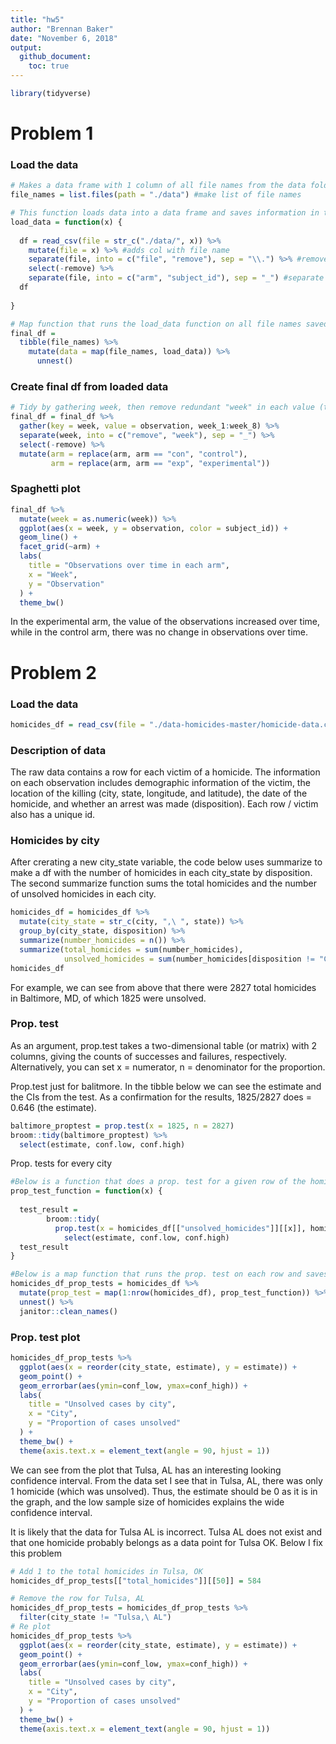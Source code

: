 ```yaml
---
title: "hw5"
author: "Brennan Baker"
date: "November 6, 2018"
output:
  github_document:
    toc: true
---
```


```r
library(tidyverse)
```

# Problem 1

### Load the data

```r
# Makes a data frame with 1 column of all file names from the data folder.
file_names = list.files(path = "./data") #make list of file names

# This function loads data into a data frame and saves information in the name of the file as two columns in the data frame, arm and subject_id.
load_data = function(x) {
  
  df = read_csv(file = str_c("./data/", x)) %>% 
    mutate(file = x) %>% #adds col with file name
    separate(file, into = c("file", "remove"), sep = "\\.") %>% #removes .csv from file col
    select(-remove) %>% 
    separate(file, into = c("arm", "subject_id"), sep = "_") #separate file col into arm and id
  df
  
}

# Map function that runs the load_data function on all file names saved in the file_names df, and daves the output as a list column in a new df called final_df. Then I unnest.
final_df = 
  tibble(file_names) %>% 
    mutate(data = map(file_names, load_data)) %>% 
      unnest()

```

### Create final df from loaded data

```r
# Tidy by gathering week, then remove redundant "week" in each value (turn "week_1" into "1")
final_df = final_df %>% 
  gather(key = week, value = observation, week_1:week_8) %>% 
  separate(week, into = c("remove", "week"), sep = "_") %>%
  select(-remove) %>% 
  mutate(arm = replace(arm, arm == "con", "control"),
         arm = replace(arm, arm == "exp", "experimental"))
```

### Spaghetti plot

```r
final_df %>% 
  mutate(week = as.numeric(week)) %>% 
  ggplot(aes(x = week, y = observation, color = subject_id)) +
  geom_line() +
  facet_grid(~arm) +
  labs(
    title = "Observations over time in each arm",
    x = "Week",
    y = "Observation"
  ) + 
  theme_bw()
```

In the experimental arm, the value of the observations increased over time, while in the control arm, there was no change in observations over time. 

# Problem 2

### Load the data

```r
homicides_df = read_csv(file = "./data-homicides-master/homicide-data.csv")
```

### Description of data

The raw data contains a row for each victim of a homicide. The information on each observation includes demographic information of the victim, the location of the killing (city, state, longitude, and latitude), the date of the homicide, and whether an arrest was made (disposition). Each row / victim also has a unique id.

### Homicides by city

After crerating a new city_state variable, the code below uses summarize to make a df with the number of homicides in each city_state by disposition. The second summarize function sums the total homicides and the number of unsolved homicides in each city.
```r
homicides_df = homicides_df %>% 
  mutate(city_state = str_c(city, ",\ ", state)) %>% 
  group_by(city_state, disposition) %>% 
  summarize(number_homicides = n()) %>%
  summarize(total_homicides = sum(number_homicides),
            unsolved_homicides = sum(number_homicides[disposition != "Closed by arrest"]))
homicides_df

```

For example, we can see from above that there were 2827 total homicides in Baltimore, MD, of which 1825 were unsolved.

### Prop. test

As an argument, prop.test takes a two-dimensional table (or matrix) with 2 columns, giving the counts of successes and failures, respectively. Alternatively, you can set x = numerator, n = denominator for the proportion. 

Prop.test just for balitmore. In the tibble below we can see the estimate and the CIs from the test. As a confirmation for the results, 1825/2827 does = 0.646 (the estimate).
```r
baltimore_proptest = prop.test(x = 1825, n = 2827)
broom::tidy(baltimore_proptest) %>% 
  select(estimate, conf.low, conf.high)
```

Prop. tests for every city
```r
#Below is a function that does a prop. test for a given row of the homicides_df.
prop_test_function = function(x) {
  
  test_result =
        broom::tidy(
          prop.test(x = homicides_df[["unsolved_homicides"]][[x]], homicides_df[["total_homicides"]][[x]])) %>% 
            select(estimate, conf.low, conf.high)
  test_result
}

#Below is a map function that runs the prop. test on each row and saves the results to a list column in a new data frame. Then I unnest the list column for graphing below.
homicides_df_prop_tests = homicides_df %>%
  mutate(prop_test = map(1:nrow(homicides_df), prop_test_function)) %>% 
  unnest() %>% 
  janitor::clean_names()

```

### Prop. test plot


```r
homicides_df_prop_tests %>% 
  ggplot(aes(x = reorder(city_state, estimate), y = estimate)) +
  geom_point() +
  geom_errorbar(aes(ymin=conf_low, ymax=conf_high)) +
  labs(
    title = "Unsolved cases by city",
    x = "City",
    y = "Proportion of cases unsolved"
  ) + 
  theme_bw() +
  theme(axis.text.x = element_text(angle = 90, hjust = 1))
```

We can see from the plot that Tulsa, AL has an interesting looking confidence interval. From the data set I see that in Tulsa, AL, there was only 1 homicide (which was unsolved). Thus, the estimate should be 0 as it is in the graph, and the low sample size of homicides explains the wide confidence interval. 

It is likely that the data for Tulsa AL is incorrect. Tulsa AL does not exist and that one homicide probably belongs as a data point for Tulsa OK. Below I fix this problem

```r
# Add 1 to the total homicides in Tulsa, OK
homicides_df_prop_tests[["total_homicides"]][[50]] = 584

# Remove the row for Tulsa, AL
homicides_df_prop_tests = homicides_df_prop_tests %>%
  filter(city_state != "Tulsa,\ AL")
# Re plot
homicides_df_prop_tests %>% 
  ggplot(aes(x = reorder(city_state, estimate), y = estimate)) +
  geom_point() +
  geom_errorbar(aes(ymin=conf_low, ymax=conf_high)) +
  labs(
    title = "Unsolved cases by city",
    x = "City",
    y = "Proportion of cases unsolved"
  ) + 
  theme_bw() +
  theme(axis.text.x = element_text(angle = 90, hjust = 1))
```

